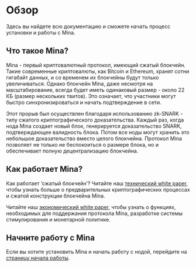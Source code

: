 
# Обзор

Здесь вы найдете всю документацию и сможете начать процесс установки и работы с Mina. 

## Что такое Mina?

Mina - первый криптовалютный протокол, имеющий сжатый блокчейн. Такие современные криптовалюты, как Bitcoin и Ethereum, хранят сотни гигабайт данных, и со временем их блокчейны будут только увеличиваться. Однако блокчейн Mina, даже несмотря на масштабирование, всегда будет иметь одинаковый размер - около 22 КБ <Footnote refNumber="[1]" link="/blog/22kb-sized-blockchain-a-technical-reference" /> (размер нескольких твитов). Это означает, что участники могут быстро синхронизироваться и начать подтверждение в сети. 

Этот прорыв был осуществлен благодаря использованию zk-SNARK - типу сжатого криптографического доказательства. Каждый раз, когда нода Mina создает новый блок, генерируется доказательство SNARK, подтверждающее валидность блока. Потом все ноды могут хранить это небольшое доказательство вместо целого блокчейна. Протокол Mina позволяет не только не беспокоиться о размере блока, но и обеспечивает полную децентрализацию блокчейна. 

## Как работает Mina?

Как работает ‘сжатый блокчейн’? Читайте наш [технический white paper](https://minaprotocol.com/static/pdf/technicalWhitepaper.pdf), чтобы узнать больше о предварительных криптографических процессах и сжатой конструкции блокчейна Mina. 

Читайте наш [экономический white paper](https://minaprotocol.com/static/pdf/economicsWhitepaper.pdf), чтобы узнать о функциях, необходимых для поддержания протокола Mina, разработке системы стимулирования и монетарной политике. 

## Начните работу с Mina

Если вы хотите установить Mina и начать работу с нодой, перейдите на [страницу начала работы](/docs/getting-started).

